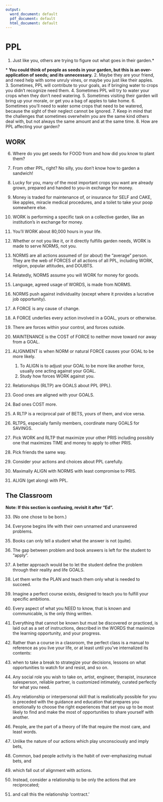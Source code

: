 ```yaml
---
output:
  word_document: default
  pdf_document: default
  html_document: default
---
```


# PPL  

1.	Just like you, others are trying to figure out what goes in their garden.\*

\* __You could think of people as seeds in your garden, but this is an over-application of seeds; and its unnecessary.__
2. Maybe they are your friend, and need help with some unruly vines, or 
maybe you just like their apples. 
3. Sometimes, PPL will contribute to your goals, as if bringing water to crops you didn't recognize need them. 4. Sometimes PPL will try to water your crops when they don't need watering.
5. Sometimes visiting their garden will bring up your morale, or get you a bag of apples to take home.
6. Sometimes you'll need to water some crops that need to be watered, because the sight of their neglect cannot be ignored.
7. Keep in mind that the challenges that sometimes overwhelm you are the same kind others deal with, but not always the same amount and at the same time.
8. How are PPL affecting your garden?

## WORK  

6.	Where do you get seeds for FOOD from and how did you know to plant them? 
7.	From other PPL, right? No silly, you don't know how to garden a sandwich! 
8.	Lucky for you, many of the most important crops you want are already grown, prepared and handed to you--in exchange for money.

9.	Money is traded for maintenance of, or insurance for SELF and CAKE, like apples, miracle medical procedures, and a toilet to take your poop somewhere else.
10. WORK is performing a specific task on a collective garden, like an institution's in exchange for money.
11.	You'll WORK about 80,000 hours in your life.

12.	Whether or not you like it, or it directly fulfills garden needs, WORK is made to serve NORMS, not you.
13.	NORMS are all actions assumed of (or about) the "average" person. They are the web of FORCES of all actions of all PPL, including 
WORK, religion, popular attitudes, and DOUBTS.
14.	Relatedly, NORMS assume you will WORK for money for goods. 
16.	Language, agreed usage of WORDS, is made from NORMS.
17.	NORMS push against individuality (except where it provides a lucrative job opportunity). 


20.	A FORCE is any cause of change. 
   1.	A FORCE underlies every action involved in a GOAL, yours or 
otherwise.
   2.	There are forces within your control, and forces outside.
21.	MAINTENANCE is the COST of FORCE to neither move toward nor 
away from a GOAL. 
22.	ALIGNMENT is when NORM or natural FORCE causes your GOAL to be 
more likely.
    1.	To ALIGN is to adjust your GOAL to be more like another force, 
usually one acting against your GOAL. 
    2.	Study how forces WORK against you. 

23.	Relationships (RLTP) are GOALS about PPL (PPL). 
24.	Good ones are aligned with your GOALS.
25.	Bad ones COST more. 
26.	A RLTP is a reciprocal pair of BETS, yours of them, and vice versa.
27.	RLTPS, especially family members, coordinate many GOALS for 
SAVINGS.

28.	Pick WORK and RLTP that maximize your other PRIS including possibly 
one that maximizes TIME and money to apply to other PRIS.
29.	Pick friends the same way. 
30.	Consider your actions and choices about PPL carefully. 
31.	Maximally ALIGN with NORMS with least compromise to PRIS. 
32.	ALIGN (get along) with PPL.

## The Classroom  

**Note: If this section is confusing, revisit it after "Ed".**  

33.	(No one chose to be born.) 
34.	Everyone begins life with their own unnamed and unanswered 
problems.
35.	Books can only tell a student what the answer is not (quite).
36.	The gap between problem and book answers is left for the student to 
"apply".
37.	A better approach would be to let the student define the problem 
through their reality and life GOALS.
38.	Let them write the PLAN and teach them only what is needed to 
succeed.
39.	Imagine a perfect course exists, designed to teach you to fulfill your 
specific ambitions. 
40.	Every aspect of what you NEED to know, that is known and 
communicable, is the only thing written. 
41.	Everything that cannot be known but must be discovered or practiced, 
is laid out as a set of instructions, described in the WORDS that 
maximize the learning opportunity, and your progress.
42.	Rather than a course in a classroom, the perfect class is a manual to 
reference as you live your life, or at least until you've internalized its 
contents: 
43.	when to take a break to strategize your decisions, lessons on what 
opportunities to watch for and resist, and so on. 
44.	Any social role you wish to take on, artist, engineer, therapist, 
insurance salesperson, reliable partner, is customized intimately, 
curated perfectly for what you need.
45.	Any relationship or interpersonal skill that is realistically possible for 
you is preceded with the guidance and education that prepares you 
emotionally to choose the right experiences that set you up to be 
most likely to find and make the most of opportunities to share 
yourself with another.

48. People, are the part of a theory of life that require the most care, and least words. 
49. Unlike the nature of our actions which play unconsciously and imply bets, 
50. Common, bad people activity is the habit of over-emphasizing mutual bets, and 
51. which fall out of alignment with actions.
52. Instead, consider a relationship to be only the actions that are reciprocated;
53. and call this the relationship 'contract.'

